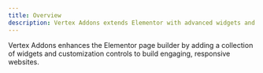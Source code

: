 ```yaml
---
title: Overview
description: Vertex Addons extends Elementor with advanced widgets and design options.
---
```


Vertex Addons enhances the Elementor page builder by adding a collection of widgets and customization controls to build engaging, responsive websites.
